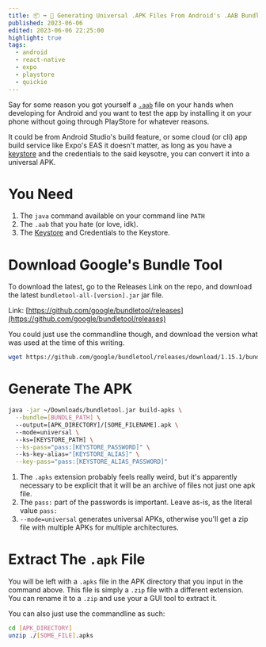 ```yaml
---
title: 📦 ➡️ 🤖 Generating Universal .APK Files From Android's .AAB Bundles
published: 2023-06-06
edited: 2023-06-06 22:25:00
highlight: true
tags:
  - android
  - react-native
  - expo
  - playstore
  - quickie
---
```


Say for some reason you got yourself a [`.aab`](https://developer.android.com/guide/app-bundle) file on 
your hands when developing for Android and you want to test the app by installing it on your phone
 without going through PlayStore for whatever reasons.

It could be from Android Studio's build feature, or some cloud (or cli) app build service like Expo's EAS
it doesn't matter, as long as you have a [keystore](https://developer.android.com/training/articles/keystore) 
and the credentials to the said keysotre, you can convert it into a universal APK.

# You Need

1. The `java` command available on your command line `PATH`
2. The `.aab` that you hate (or love, idk).
3. The [Keystore](https://developer.android.com/training/articles/keystore) and Credentials to the Keystore.

# Download Google's Bundle Tool

To download the latest, go to the Releases Link on the repo, 
and download the latest `bundletool-all-[version].jar` jar file.

Link: [https://github.com/google/bundletool/releases](https://github.com/google/bundletool/releases)

You could just use the commandline though, and download the version what was used at the time
of this writing.

```bash
wget https://github.com/google/bundletool/releases/download/1.15.1/bundletool-all-1.15.1.jar -O ~/Downloads/bundletool.jar
```

# Generate The APK

```bash
java -jar ~/Downloads/bundletool.jar build-apks \
  --bundle=[BUNDLE_PATH] \ 
  --output=[APK_DIRECTORY]/[SOME_FILENAME].apk \ 
  --mode=universal \ 
  --ks=[KEYSTORE_PATH] \
  --ks-pass="pass:[KEYSTORE_PASSWORD]" \ 
  --ks-key-alias="[KEYSTORE_ALIAS]" \
  --key-pass="pass:[KEYSTORE_ALIAS_PASSWORD]"
```

1. The `.apks` extension probably feels really weird, but it's apparently necessary to be 
explicit that it will be an archive of files not just one apk file.
2. The `pass:` part of the passwords is important. Leave as-is, as the literal value
`pass:`
3. `--mode=universal` generates universal APKs, otherwise 
you'll get a zip file with multiple APKs for multiple architectures.


# Extract The `.apk` File

You will be left with a `.apks` file in the APK directory that you input in the command
above. This file is simply a `.zip` file with a different extension. You can rename it to a `.zip`
and use your a GUI tool to extract it.

You can also just use the commandline as such:

```bash
cd [APK_DIRECTORY]
unzip ./[SOME_FILE].apks
```
